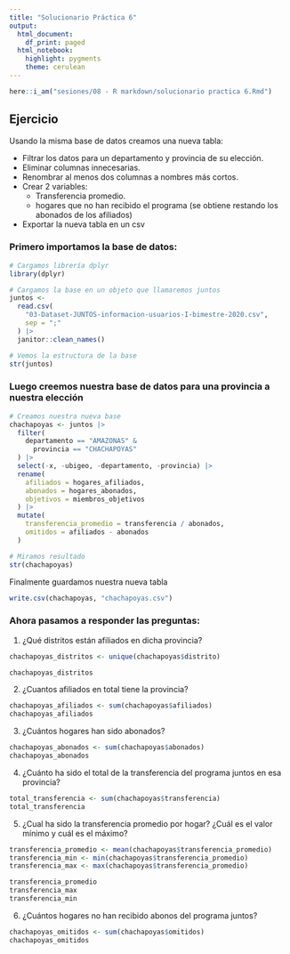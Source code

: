 ```yaml
---
title: "Solucionario Práctica 6"
output:
  html_document:
    df_print: paged
  html_notebook:
    highlight: pygments
    theme: cerulean
---
```


```r
here::i_am("sesiones/08 - R markdown/solucionario practica 6.Rmd")
```

## Ejercicio

Usando la misma base de datos creamos una nueva tabla:

-   Filtrar los datos para un departamento y provincia de su elección.
-   Eliminar columnas innecesarias.
-   Renombrar al menos dos columnas a nombres más cortos.
-   Crear 2 variables:
    -   Transferencia promedio.
    -   hogares que no han recibido el programa (se obtiene restando los abonados de los afiliados)
-   Exportar la nueva tabla en un csv

### Primero importamos la base de datos:

```r
# Cargamos librería dplyr
library(dplyr)

# Cargamos la base en un objeto que llamaremos juntos
juntos <-
  read.csv(
    "03-Dataset-JUNTOS-informacion-usuarios-I-bimestre-2020.csv",
    sep = ";"
  ) |>
  janitor::clean_names()

# Vemos la estructura de la base
str(juntos)
```

### Luego creemos nuestra base de datos para una provincia a nuestra elección

```r
# Creamos nuestra nueva base
chachapoyas <- juntos |>
  filter(
    departamento == "AMAZONAS" &
      provincia == "CHACHAPOYAS"
  ) |>
  select(-x, -ubigeo, -departamento, -provincia) |>
  rename(
    afiliados = hogares_afiliados,
    abonados = hogares_abonados,
    objetivos = miembros_objetivos
  ) |>
  mutate(
    transferencia_promedio = transferencia / abonados,
    omitidos = afiliados - abonados
  )

# Miramos resultado
str(chachapoyas)
```

Finalmente guardamos nuestra nueva tabla

```r
write.csv(chachapoyas, "chachapoyas.csv")
```


### Ahora pasamos a responder las preguntas:

1. ¿Qué distritos están afiliados en dicha provincia?

```r
chachapoyas_distritos <- unique(chachapoyas$distrito)
```

```r
chachapoyas_distritos
```

2. ¿Cuantos afiliados en total tiene la provincia?

```r
chachapoyas_afiliados <- sum(chachapoyas$afiliados)
chachapoyas_afiliados
```

3. ¿Cuántos hogares han sido abonados?

```r
chachapoyas_abonados <- sum(chachapoyas$abonados)
chachapoyas_abonados
```

4. ¿Cuánto ha sido el total de la transferencia del programa juntos en esa provincia?

```r
total_transferencia <- sum(chachapoyas$transferencia)
total_transferencia
```

5. ¿Cual ha sido la transferencia promedio por hogar? ¿Cuál es el valor mínimo y cuál es el máximo?

```r
transferencia_promedio <- mean(chachapoyas$transferencia_promedio)
transferencia_min <- min(chachapoyas$transferencia_promedio)
transferencia_max <- max(chachapoyas$transferencia_promedio)

transferencia_promedio
transferencia_max
transferencia_min
```

6. ¿Cuántos hogares no han recibido abonos del programa juntos?

```r
chachapoyas_omitidos <- sum(chachapoyas$omitidos)
chachapoyas_omitidos
```

